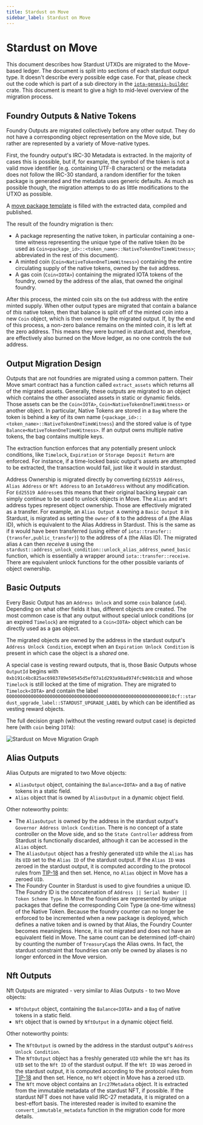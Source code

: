 ```yaml
---
title: Stardust on Move
sidebar_label: Stardust on Move
---
```


# Stardust on Move

This document describes how Stardust UTXOs are migrated to the Move-based ledger. The document is split into sections of
each stardust output type. It doesn't describe every possible edge case. For that, please check out the code which is
part of a sub directory in the [`iota-genesis-builder`](https://github.com/iotaledger/iota/tree/develop/crates/iota-genesis-builder/src/stardust) crate. This
document is meant to give a high to mid-level overview of the migration process.

## Foundry Outputs & Native Tokens

Foundry Outputs are migrated collectively before any other output. They do not have a corresponding object
representation on the Move side, but rather are represented by a variety of Move-native types.

First, the foundry output's IRC-30 Metadata is extracted. In the majority of cases this is possible, but if, for
example, the symbol of the token is not a valid move identifier (e.g. containing UTF-8 characters) or the metadata does
not follow the IRC-30 standard, a random identifier for the token package is generated and the metadata uses generic
defaults. As much as possible though, the migration attemps to do as little modifications to the UTXO as possible.

A
[move package template](https://github.com/iotaledger/iota/tree/develop/crates/iota-genesis-builder/src/stardust/native_token/package_template/sources/native_token_template.move)
is filled with the extracted data, compiled and published.

The result of the foundry migration is then:

- A package representing the native token, in particular containing a one-time witness representing the unique type of
  the native token (to be used as `Coin<package_id>::<token_name>::NativeTokenOneTimeWitness>`; abbreviated in the rest
  of this document).
- A minted coin (`Coin<NativeTokenOneTimeWitness>`) containing the entire circulating supply of the native tokens,
  owned by the `0x0` address.
- A gas coin (`Coin<IOTA>`) containing the migrated IOTA tokens of the foundry, owned by the address of the alias, that
  owned the original foundry.

After this process, the minted coin sits on the `0x0` address with the entire minted supply. When other output types are
migrated that contain a balance of _this_ native token, then that balance is split off of the minted coin into a new
`Coin` object, which is then owned by the migrated output. If, by the end of this process, a non-zero balance remains on
the minted coin, it is left at the zero address. This means they were burned in stardust and, therefore, are effectively
also burned on the Move ledger, as no one controls the `0x0` address.

## Output Migration Design

Outputs that are not foundries are migrated using a common pattern. Their Move smart contract has a function called
`extract_assets` which returns all of the migrated assets. Generally, these outputs are migrated to an object which
contains the other associated assets in static or dynamic fields. Those assets can be the `Coin<IOTA>`,
`Coin<NativeTokenOneTimeWitness>` or another object. In particular, Native Tokens are stored in a `Bag` where the token
is behind a key of its own name (`<package_id>::<token_name>::NativeTokenOneTimeWitness`) and the stored value is of
type `Balance<NativeTokenOneTimeWitness>`. If an output owns multiple native tokens, the bag contains multiple keys.

The extraction function enforces that any potentially present unlock conditions, like `Timelock`, `Expiration` or
`Storage Deposit Return` are enforced. For instance, if a time-locked basic output's assets are attempted to be extracted,
the transaction would fail, just like it would in stardust.

Address Ownership is migrated directly by converting `Ed25519 Address`, `Alias Address` or `Nft Address` to an
`IotaAddress` without any modification. For `Ed25519 Address`es this means that their original backing keypair can
simply continue to be used to unlock objects in Move. The `Alias` and `Nft` address types represent object ownership.
Those are effectively migrated as a transfer. For example, an `Alias Output A` owning a `Basic Output B` in Stardust, is
migrated as setting the `owner` of `B` to the address of `A` (the Alias ID), which is equivalent to the Alias Address in
Stardust. This is the same as if `B` would have been transferred (using either of
`iota::transfer::{transfer,public_transfer}`) to the address of `A` (the Alias ID). The migrated alias `A` can then
_receive_ `B` using the `stardust::address_unlock_condition::unlock_alias_address_owned_basic` function, which is
essentially a wrapper around `iota::transfer::receive`. There are equivalent unlock functions for the other possible
variants of object ownership.

## Basic Outputs

Every Basic Output has an `Address Unlock` and some `coin` balance (`u64`). Depending on what other fields it has,
different objects are created. The most common case is that any output without special unlock conditions (or an expired
`Timelock`) are migrated to a `Coin<IOTA>` object which can be directly used as a gas object.

The migrated objects are owned by the address in the stardust output's `Address Unlock Condition`, except when an
`Expiration Unlock Condition` is present in which case the object is a _shared_ one.

A special case is vesting reward outputs, that is, those Basic Outputs whose `OutputId` begins with
`0xb191c4bc825ac6983789e50545d5ef07a1d293a98ad974fc9498cb18` and whose `Timelock` is still locked at the time of
migration. They are migrated to `Timelock<IOTA>` and contain the label
`00000000000000000000000000000000000000000000000000000000000010cf::stardust_upgrade_label::STARDUST_UPGRADE_LABEL` by
which can be identified as vesting reward objects.

The full decision graph (without the vesting reward output case) is depicted here (with `coin` being `IOTA`):

![Stardust on Move Migration Graph](./stardust-on-move-basic-migration-graph.svg)

## Alias Outputs

Alias Outputs are migrated to two Move objects:

- `AliasOutput` object, containing the `Balance<IOTA>` and a `Bag` of native tokens in a static field.
- `Alias` object that is owned by `AliasOutput` in a dynamic object field.

Other noteworthy points:

- The `AliasOutput` is owned by the address in the stardust output's `Governor Address Unlock Condition`. There is no
  concept of a state controller on the Move side, and so the `State Controller` address from Stardust is functionally
  discarded, although it can be accessed in the `Alias` object.
- The `AliasOutput` object has a freshly generated `UID` while the `Alias` has its `UID` set to the `Alias ID` of the
  stardust output. If the `Alias ID` was zeroed in the stardust output, it is computed according to the protocol rules
  from [TIP-18](https://wiki.iota.org/tips/tips/TIP-0018/) and then set. Hence, no `Alias` object in Move has a zeroed
  `UID`.
- The Foundry Counter in Stardust is used to give foundries a unique ID. The Foundry ID is the concatenation of
  `Address || Serial Number || Token Scheme Type`. In Move the foundries are represented by unique packages that define
  the corresponding Coin Type (a one-time witness) of the Native Token. Because the foundry counter can no longer be
  enforced to be incremented when a new package is deployed, which defines a native token and is owned by that Alias,
  the Foundry Counter becomes meaningless. Hence, it is not migrated and does not have an equivalent field in Move. The
  same count can be determined (off-chain) by counting the number of `TreasuryCap`s the Alias owns. In fact, the
  stardust constraint that foundries can only be owned by aliases is no longer enforced in the Move version.

## Nft Outputs

Nft Outputs are migrated - very similar to Alias Outputs - to two Move objects:

- `NftOutput` object, containing the `Balance<IOTA>` and a `Bag` of native tokens in a static field.
- `Nft` object that is owned by `NftOutput` in a dynamic object field.

Other noteworthy points:

- The `NftOutput` is owned by the address in the stardust output's `Address Unlock Condition`.
- The `NftOutput` object has a freshly generated `UID` while the `Nft` has its `UID` set to the `Nft ID` of the stardust
  output. If the `Nft ID` was zeroed in the stardust output, it is computed according to the protocol rules from
  [TIP-18](https://wiki.iota.org/tips/tips/TIP-0018/) and then set. Hence, no `Nft` object in Move has a zeroed `UID`.
- The `Nft` move object contains an `Irc27Metadata` object. It is extracted from the immutable metadata of the stardust
  NFT, if possible. If the stardust NFT does not have valid IRC-27 metadata, it is migrated on a best-effort basis.
  The interested reader is invited to examine the `convert_immutable_metadata` function in the migration code for more
  details.
